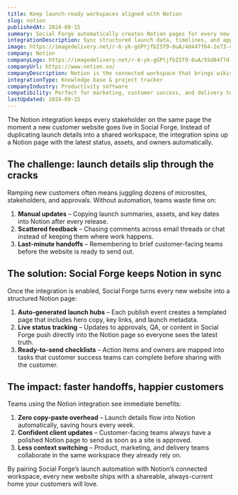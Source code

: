 ```yaml
---
title: Keep launch-ready workspaces aligned with Notion
slug: notion
publishedAt: 2024-09-15
summary: Social Forge automatically creates Notion pages for every new website so GTM teams can brief customers without copy-paste work.
integrationDescription: Sync structured launch data, timelines, and approvals from Social Forge directly into a Notion workspace.
image: https://imagedelivery.net/r-6-yk-gGPtjfbIST9-8uA/4d447f64-2e73-43bc-f4a7-6c5b3a602400/public
company: Notion
companyLogo: https://imagedelivery.net/r-6-yk-gGPtjfbIST9-8uA/55d84f7d-a1a9-41fe-45fd-5f83f6b02f00/public
companyUrl: https://www.notion.so/
companyDescription: Notion is the connected workspace that brings wikis, docs, and projects together for high-velocity teams.
integrationType: Knowledge base & project tracker
companyIndustry: Productivity software
compatibility: Perfect for marketing, customer success, and delivery teams managing multiple launches
lastUpdated: 2024-09-15
---
```


The Notion integration keeps every stakeholder on the same page the moment a new customer website goes live in Social Forge. Instead of duplicating launch details into a shared workspace, the integration spins up a Notion page with the latest status, assets, and owners automatically.

## The challenge: launch details slip through the cracks

Ramping new customers often means juggling dozens of microsites, stakeholders, and approvals. Without automation, teams waste time on:

1. **Manual updates** – Copying launch summaries, assets, and key dates into Notion after every release.
2. **Scattered feedback** – Chasing comments across email threads or chat instead of keeping them where work happens.
3. **Last-minute handoffs** – Remembering to brief customer-facing teams before the website is ready to send out.

## The solution: Social Forge keeps Notion in sync

Once the integration is enabled, Social Forge turns every new website into a structured Notion page:

1. **Auto-generated launch hubs** – Each publish event creates a templated page that includes hero copy, key links, and launch metadata.
2. **Live status tracking** – Updates to approvals, QA, or content in Social Forge push directly into the Notion page so everyone sees the latest truth.
3. **Ready-to-send checklists** – Action items and owners are mapped into tasks that customer success teams can complete before sharing with the customer.

## The impact: faster handoffs, happier customers

Teams using the Notion integration see immediate benefits:

1. **Zero copy-paste overhead** – Launch details flow into Notion automatically, saving hours every week.
2. **Confident client updates** – Customer-facing teams always have a polished Notion page to send as soon as a site is approved.
3. **Less context switching** – Product, marketing, and delivery teams collaborate in the same workspace they already rely on.

By pairing Social Forge’s launch automation with Notion’s connected workspace, every new website ships with a shareable, always-current home your customers will love.
